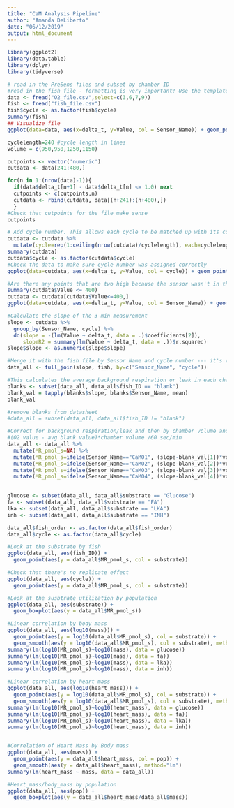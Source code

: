 ---
title: "CaM Analysis Pipeline"
author: "Amanda DeLiberto"
date: "06/12/2019"
output: html_document
---

```{r setup}
library(ggplot2)
library(data.table)
library(dplyr)
library(tidyverse)

```

```{r files}
# read in the PreSens files and subset by chamber ID
#read in the fish file - formatting is very important! Use the template
data <- fread("O2_file.csv",select=c(3,6,7,9)) 
fish <- fread("fish_file.csv")
fish$cycle <- as.factor(fish$cycle)
summary(fish)
## Visualize file
ggplot(data=data, aes(x=delta_t, y=Value, col = Sensor_Name)) + geom_point() #+ coord_cartesian(y=c(280,380), x=c(100,150))
```


```{r variables}
cyclelength=240 #cycle length in lines
volume = c(950,950,1250,1150)
```

```{r}
cutpoints <- vector('numeric')
cutdata <- data[241:480,]

for(n in 1:(nrow(data)-1)){
  if(data$delta_t[n+1] - data$delta_t[n] <= 1.0) next
  cutpoints <- c(cutpoints,n)
  cutdata <- rbind(cutdata, data[(n+241):(n+480),])
  }
#Check that cutpoints for the file make sense
cutpoints
```

```{r cycle number}
# Add cycle number. This allows each cycle to be matched up with its corresponding fish and substrate
cutdata <- cutdata %>%
  mutate(cycle=rep(1:ceiling(nrow(cutdata)/cyclelength), each=cyclelength))
summary(cutdata)
cutdata$cycle <- as.factor(cutdata$cycle)
#Check the data to make sure cycle number was assigned correctly
ggplot(data=cutdata, aes(x=delta_t, y=Value, col = cycle)) + geom_point()
```


```{r deleting problematic data points}
#Are there any points that are two high because the sensor wasn't in the right orientation? Judgement call, but you may want to remove these as they'll affect the slopes. Use summary to check and the next line to delete them
summary(cutdata$Value <= 400)
cutdata <- cutdata[cutdata$Value<=400,]
ggplot(data=cutdata, aes(x=delta_t, y=Value, col = Sensor_Name)) + geom_point()

```

```{r slope calculation}
#Calculate the slope of the 3 min measurement
slope <- cutdata %>%
  group_by(Sensor_Name, cycle) %>%
  do(slope = -(lm(Value ~ delta_t, data = .)$coefficients[2]),
     slopeR2 = summary(lm(Value ~ delta_t, data = .))$r.squared)
slope$slope <- as.numeric(slope$slope)

#Merge it with the fish file by Sensor Name and cycle number --- it's very important to use the fish template provided
data_all <- full_join(slope, fish, by=c("Sensor_Name", "cycle"))
```

```{r remove leak/background resp}
#This calculates the average background respiration or leak in each chamber during the run
blanks <- subset(data_all, data_all$fish_ID == "blank")
blank_val = tapply(blanks$slope, blanks$Sensor_Name, mean)
blank_val

#remove blanks from datasheet
#data_all = subset(data_all, data_all$fish_ID != "blank")

#Correct for background respiration/leak and then by chamber volume and change to pmol/s
#(O2 value - avg blank value)*chamber volume /60 sec/min
data_all <- data_all %>% 
  mutate(MR_pmol_s=NA) %>%
  mutate(MR_pmol_s=ifelse(Sensor_Name=="CaMO1", (slope-blank_val[1])*volume[1]/60,MR_pmol_s))%>%
  mutate(MR_pmol_s=ifelse(Sensor_Name=="CaMO2", (slope-blank_val[2])*volume[2]/60,MR_pmol_s))%>%
  mutate(MR_pmol_s=ifelse(Sensor_Name=="CaMO3", (slope-blank_val[3])*volume[3]/60,MR_pmol_s))%>%
  mutate(MR_pmol_s=ifelse(Sensor_Name=="CaMO4", (slope-blank_val[4])*volume[4]/60,MR_pmol_s))
 
```

```{r subset by substrate}
glucose <- subset(data_all, data_all$substrate == "Glucose")
fa <- subset(data_all, data_all$substrate == "FA")
lka <- subset(data_all, data_all$substrate == "LKA")
inh <- subset(data_all, data_all$substrate == "INH")
```


```{r plots}
data_all$fish_order <- as.factor(data_all$fish_order)
data_all$cycle <- as.factor(data_all$cycle)

#Look at the substrate by fish
ggplot(data_all, aes(fish_ID)) + 
  geom_point(aes(y = data_all$MR_pmol_s, col = substrate))

#Check that there's no replicate effect
ggplot(data_all, aes(cycle)) + 
  geom_point(aes(y = data_all$MR_pmol_s, col = substrate))

#Look at the susbtrate utilization by population
ggplot(data_all, aes(substrate)) + 
  geom_boxplot(aes(y = data_all$MR_pmol_s))

#Linear correlation by body mass 
ggplot(data_all, aes(log10(mass))) + 
  geom_point(aes(y = log10(data_all$MR_pmol_s), col = substrate)) + 
  geom_smooth(aes(y = log10(data_all$MR_pmol_s), col = substrate), method="lm")
summary(lm(log10(MR_pmol_s)~log10(mass), data = glucose))
summary(lm(log10(MR_pmol_s)~log10(mass), data = fa))
summary(lm(log10(MR_pmol_s)~log10(mass), data = lka))
summary(lm(log10(MR_pmol_s)~log10(mass), data = inh))

#Linear correlation by heart mass
ggplot(data_all, aes(log10(heart_mass))) + 
  geom_point(aes(y = log10(data_all$MR_pmol_s), col = substrate)) + 
  geom_smooth(aes(y = log10(data_all$MR_pmol_s), col = substrate), method="lm")
summary(lm(log10(MR_pmol_s)~log10(heart_mass), data = glucose))
summary(lm(log10(MR_pmol_s)~log10(heart_mass), data = fa))
summary(lm(log10(MR_pmol_s)~log10(heart_mass), data = lka))
summary(lm(log10(MR_pmol_s)~log10(heart_mass), data = inh))


#Correlation of Heart Mass by Body mass
ggplot(data_all, aes(mass)) + 
  geom_point(aes(y = data_all$heart_mass, col = pop)) + 
  geom_smooth(aes(y = data_all$heart_mass), method="lm")
summary(lm(heart_mass ~ mass, data = data_all))  

#Heart_mass/body_mass by population 
ggplot(data_all, aes(pop)) + 
  geom_boxplot(aes(y = data_all$heart_mass/data_all$mass))  
  
```




